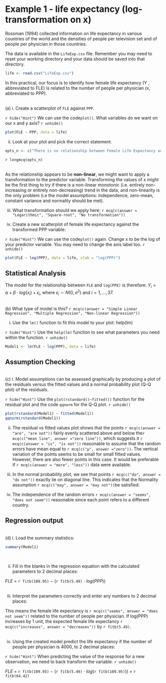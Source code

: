 # Example 1 - life expectancy (log-transformation on x)

Rossman (1994) collected information on life expectancy in various countries of the world and the densities of people per television set and of people per physician in those countries. <br>

The data is available in the `LifeExp.csv` file.
Remember you may need to reset your working directory and your data should be saved into that directory. <br>

```r
life <- read.csv("LifeExp.csv")
```

In this practical, our focus is to identify how female life expectancy (Y , abbreviated to FLE) is related to the number of people per physician (x, abbreviated to PPP).

<br> (a) i. Create a scatterplot of `FLE` against `PPP`.

`r hide("Hint")` We can use the code`plot()`. What variables do we want on our x and y axis?
`r unhide()`

```r
plot(FLE ~ PPP, data = life)
```


(ii) Look at your plot and pick the correct statement.
```r
opts_n <- c("There is no relationship between Female Life Expectancy and People per Phyisician", answer = "There is an inverse relationship between Female Life Expectancy and People per Phyisician and as PPP increases, FLE decreases", "There is an inverse relationship between Female Life Expectancy and People per Phyisician and as PPP increases FLE increases")
```
`r longmcq(opts_n)`

<br> As the relationship appears to be **non-linear**, we might want to apply a transformation to the predictor variable. 
Transforming the values of x might be the first thing to try if there is a non-linear monotonic (i.e. entirely non-increasing or entirely non-decreasing) trend in the data, and non-linearity is the only problem (i.e the model assumptions: independence, zero-mean, constant variance and normality should be met). <br>

(iii) What transformation should we apply here:
`r mcq(c(answer = "Logarithmic", "Square-root", "No transformation"))` <br>

(iv) Create a new scatterplot of female life expectancy against the transformed PPP variable:

`r hide("Hint")` We can use the code`plot()` again. Change x to be the log of your predictor variable. You may need to change the axis label too. 
`r unhide()`

```r
plot(FLE ~ log(PPP), data = life, xlab = "log(PPP)")
```

## Statistical Analysis

The model for the relationship between `FLE` and `log(PPE)` is therefore:
$Y_i = \alpha + \beta \cdot log(x_i) + \epsilon_i$, where $\epsilon_i \sim N(0, \sigma^2)$ and $i = 1, . . . , 37.$

<br> (b) What type of model is this?
`r mcq(c(answer = "Simple Linear Regression", "Multiple Regression", "Non-linear Regression"))` <br>

(i) Use the `lm()` function to fit this model to your plot:
help(lm)

`r hide("Hint")` Use the `help(lm)` function  to see what parameters you need within the function.
`r unhide()`

```r
Model1 <- lm(FLE ~ log(PPP), data = life)
```
## Assumption Checking
<br>(c) i. Model assumptions can be assessed graphically by producing a plot of the residuals versus the fitted values and a normal probability plot (Q-Q plot) of the residuals.

`r hide("Hint")` Use the `plot(rstandard()~fitted())` function for the residual plot and the code `qqnorm` for the Q-Q plot.
`r unhide()`

```r
plot(rstandard(Model1) ~ fitted(Model1))
qqnorm(rstandard(Model1))
```
(ii) The residual vs fitted values plot shows that the points `r mcq(c(answer = "are", "are not"))` fairly evenly scattered above and below the`r mcq(c("mean line", answer ="zero line"))`, which suggests it `r mcq(c(answer = "is", "is not"))` reasonable to assume that the random errors have mean equal to `r mcq(c("µ", answer ="zero"))`. The vertical variation of the points seems to be small for small fitted values. However, there are also fewer points in this case. It would be preferable if `r mcq(c(answer = "more", "less"))` data were available. <br>

(iii) In the normal probability plot, we see that points `r mcq(c("do", answer = "do not"))` exactly lie on diagonal line. This indicates that the Normality assumption `r mcq(c("may", answer = "may not"))`be satisfied. <br>

(iv) The independence of the random errors `r mcq(c(answer = "seems", "does not seem"))` reasonable since each point refers to a different country.

## Regression output
<br> (d) i. Load the summary statistics: 
```r
summary(Model1)
```
<br>

(ii) Fill in the blanks in the regression equation with the calculated parameters to 2 decimal places:

$FLE$ = `r fitb(109.95)` − $\bigg($`r fitb(5.49)` $\cdot$ $log(PPP)\bigg)$ <br>
<br>

(iii) Interpret the parameters correctly and enter any numbers to 2 decimal places:

This means the female life expectancy is `r mcq(c("seems", answer = "does not seem"))` related to the number of people per physician. If log(PPP) increases by 1 unit, the expected female life expectancy `r mcq(c("increases", answer = "decreases"))` by `r fitb(5.49)`.<br><br>

(iv) Using the created model predict the life expectancy if the number of people per physician is 4000, to 2 decimal places:

`r hide("Hint")` When predicting the value of the response for a new observation, we need to back transform the variable.
`r unhide()`

$FLE$ = `r fitb(109.95)` − $\bigg($`r fitb(5.49)` $\cdot$ $log($`r fitb(109.95)`$)\bigg)$ = `r fitb(64.42)`
